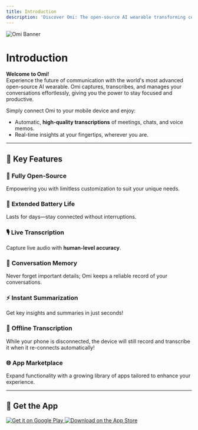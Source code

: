 ```yaml
---
title: Introduction
description: 'Discover Omi: The open-source AI wearable transforming conversations into seamless, actionable insights.'
---
```


<div style={{ textAlign: 'center', marginBottom: '20px' }}>
  <img src="/images/omibanner.png" alt="Omi Banner" style={{ width: '100%', maxWidth: '1200px', borderRadius: '10px', boxShadow: '0 4px 10px rgba(0, 0, 0, 0.1)' }} />
</div>

# Introduction

**Welcome to Omi!**  
Experience the future of communication with the world's most advanced open-source AI wearable. Omi captures, transcribes, and manages your conversations effortlessly, giving you the power to stay focused and productive.  

Simply connect Omi to your mobile device and enjoy:  
- Automatic, **high-quality transcriptions** of meetings, chats, and voice memos.
- Real-time insights at your fingertips, wherever you are.

---

## 🌟 Key Features

### 🚀 **Fully Open-Source**
Empowering you with limitless customization to suit your unique needs.

### 🔋 **Extended Battery Life**
Lasts for days—stay connected without interruptions.

### 🎙️ **Live Transcription**
Capture live audio with **human-level accuracy**.

### 🧠 **Conversation Memory**
Never forget important details; Omi keeps a reliable record of your conversations.

### ⚡ **Instant Summarization**
Get key insights and summaries in just seconds!

### 📡 **Offline Transcription**
While your phone is disconnected, the device will still record and transcribe it when it re-connects automatically!

### 🌐 **App Marketplace**
Expand functionality with a growing library of apps tailored to enhance your experience.

---

## 📲 Get the App

<div style={{ display: 'flex', justifyContent: 'center', gap: '20px', margin: '20px 0' }}>
  <a href="https://play.google.com/store/apps/details?id=com.omi.ios" target="_blank" style={{ display: 'block', width: '200px' }}>
    <img src="https://play.google.com/intl/en_us/badges/static/images/badges/en_badge_web_generic.png" alt="Get it on Google Play" style={{ width: '100%', borderRadius: '5px', boxShadow: '0 2px 5px rgba(0, 0, 0, 0.2)' }} />
  </a>
  <a href="https://apps.apple.com/us/app/omi-ai-wearable/id6502156163" target="_blank" style={{ display: 'block', width: '200px' }}>
    <img src="https://tools.applemediaservices.com/api/badges/download-on-the-app-store/black/en-us?size=250x83" alt="Download on the App Store" style={{ width: '100%', borderRadius: '5px', boxShadow: '0 2px 5px rgba(0, 0, 0, 0.2)' }} />
  </a>
</div>
